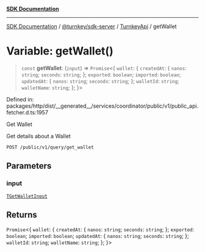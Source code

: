 [**SDK Documentation**](../../../../../README.mdx)

***

[SDK Documentation](../../../../../packages.mdx) / [@turnkey/sdk-server](../../../README.mdx) / [TurnkeyApi](../README.mdx) / getWallet

# Variable: getWallet()

> `const` **getWallet**: (`input`) => `Promise`\<\{ `wallet`: \{ `createdAt`: \{ `nanos`: `string`; `seconds`: `string`; \}; `exported`: `boolean`; `imported`: `boolean`; `updatedAt`: \{ `nanos`: `string`; `seconds`: `string`; \}; `walletId`: `string`; `walletName`: `string`; \}; \}\>

Defined in: packages/http/dist/\_\_generated\_\_/services/coordinator/public/v1/public\_api.fetcher.d.ts:1957

Get Wallet

Get details about a Wallet

`POST /public/v1/query/get_wallet`

## Parameters

### input

[`TGetWalletInput`](../type-aliases/TGetWalletInput.mdx)

## Returns

`Promise`\<\{ `wallet`: \{ `createdAt`: \{ `nanos`: `string`; `seconds`: `string`; \}; `exported`: `boolean`; `imported`: `boolean`; `updatedAt`: \{ `nanos`: `string`; `seconds`: `string`; \}; `walletId`: `string`; `walletName`: `string`; \}; \}\>
